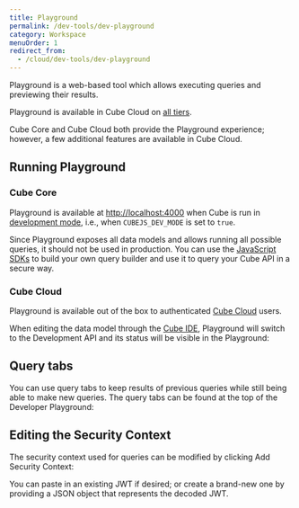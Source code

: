 ```yaml
---
title: Playground
permalink: /dev-tools/dev-playground
category: Workspace
menuOrder: 1
redirect_from:
  - /cloud/dev-tools/dev-playground
---
```


Playground is a web-based tool which allows executing queries and previewing their results.

<SuccessBox>

Playground is available in Cube Cloud on [all tiers](https://cube.dev/pricing).

</SuccessBox>

Cube Core and Cube Cloud both provide the Playground experience; however, a few additional features are available in Cube Cloud.

<Screenshot src="https://ucarecdn.com/06bece10-f322-4b4a-9250-234d1bae98db/" />

## Running Playground

### Cube Core

Playground is available at [http://localhost:4000](http://localhost:4000) when Cube is run in
[development mode][ref-dev-mode], i.e., when `CUBEJS_DEV_MODE` is set to `true`.

<WarningBox>

Since Playground exposes all data models and allows running all possible
queries, it should not be used in production. You can use
the [JavaScript SDKs](/frontend-introduction) to build your own query builder and
use it to query your Cube API in a secure way.

</WarningBox>

### Cube Cloud

Playground is available out of the box to authenticated [Cube Cloud][cube-cloud] users.

When editing the data model through the [Cube
IDE][ref-devtools-ide], Playground will switch to the Development API and its status will be visible in
the Playground:

<Screenshot src="https://ucarecdn.com/06bece10-f322-4b4a-9250-234d1bae98db/" />

## Query tabs

You can use query tabs to keep results of previous queries while still being
able to make new queries. The query tabs can be found at the top of the
Developer Playground:

<Screenshot src="https://ucarecdn.com/06bece10-f322-4b4a-9250-234d1bae98db/" />

## Editing the Security Context

The security context used for queries can be modified by clicking&nbsp;<Btn>Add
Security Context</Btn>:

<Screenshot src="https://ucarecdn.com/06bece10-f322-4b4a-9250-234d1bae98db/" />

You can paste in an existing JWT if desired; or create a brand-new one by
providing a JSON object that represents the decoded JWT.


[cube-cloud]: https://cube.dev/cloud
[ref-dev-mode]: /configuration/overview
[ref-devtools-ide]: /cloud/dev-tools/cube-ide
